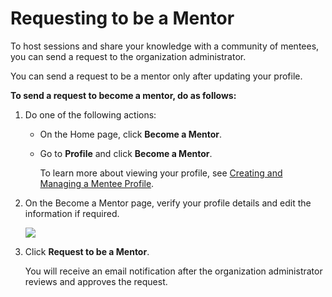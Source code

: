 
# Requesting to be a Mentor

To host sessions and share your knowledge with a community of mentees, you can send a request to the organization administrator. 

<Admonition type="note"> 
<p>You can send a request to be a mentor only after updating your profile.</p>
</Admonition> 

**To send a request to become a mentor, do as follows:**

1. Do one of the following actions:

    * On the Home page, click **Become a Mentor**.
    * Go to **Profile** and click **Become a Mentor**.

        <Admonition type="info">
        <p>To learn more about viewing your profile, see <a href="creating-and-managing-mentee-profile">Creating and Managing a Mentee Profile</a>.</p>
        </Admonition>

2. On the Become a Mentor page, verify your profile details and edit the information if required.

    ![](media/becomeamentor-page.png)

3. Click **Request to be a Mentor**.

    <Admonition type="tip">
    <p>You will receive an email notification after the organization administrator reviews and approves the request.</p>
    </Admonition>